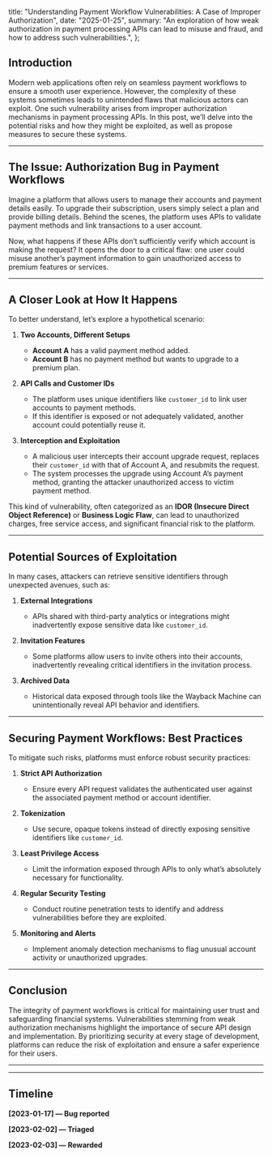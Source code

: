   title: "Understanding Payment Workflow Vulnerabilities: A Case of Improper Authorization",
  date: "2025-01-25",
  summary: "An exploration of how weak authorization in payment processing APIs can lead to misuse and fraud, and how to address such vulnerabilities.",
};

## Introduction

Modern web applications often rely on seamless payment workflows to ensure a smooth user experience. However, the complexity of these systems sometimes leads to unintended flaws that malicious actors can exploit. One such vulnerability arises from improper authorization mechanisms in payment processing APIs. In this post, we’ll delve into the potential risks and how they might be exploited, as well as propose measures to secure these systems.

---

## The Issue: Authorization Bug in Payment Workflows

Imagine a platform that allows users to manage their accounts and payment details easily. To upgrade their subscription, users simply select a plan and provide billing details. Behind the scenes, the platform uses APIs to validate payment methods and link transactions to a user account.  

Now, what happens if these APIs don’t sufficiently verify which account is making the request? It opens the door to a critical flaw: one user could misuse another’s payment information to gain unauthorized access to premium features or services.

---

## A Closer Look at How It Happens

To better understand, let’s explore a hypothetical scenario:

1. **Two Accounts, Different Setups**  
   - **Account A** has a valid payment method added.  
   - **Account B** has no payment method but wants to upgrade to a premium plan.  

2. **API Calls and Customer IDs**  
   - The platform uses unique identifiers like `customer_id` to link user accounts to payment methods.  
   - If this identifier is exposed or not adequately validated, another account could potentially reuse it.  

3. **Interception and Exploitation**  
   - A malicious user intercepts their account upgrade request, replaces their `customer_id` with that of Account A, and resubmits the request.  
   - The system processes the upgrade using Account A’s payment method, granting the attacker unauthorized access to victim payment method.  

This kind of vulnerability, often categorized as an **IDOR (Insecure Direct Object Reference)** or **Business Logic Flaw**, can lead to unauthorized charges, free service access, and significant financial risk to the platform.

---

## Potential Sources of Exploitation

In many cases, attackers can retrieve sensitive identifiers through unexpected avenues, such as:  

1. **External Integrations**  
   - APIs shared with third-party analytics or integrations might inadvertently expose sensitive data like `customer_id`.  

2. **Invitation Features**  
   - Some platforms allow users to invite others into their accounts, inadvertently revealing critical identifiers in the invitation process.  

3. **Archived Data**  
   - Historical data exposed through tools like the Wayback Machine can unintentionally reveal API behavior and identifiers.  

---

## Securing Payment Workflows: Best Practices

To mitigate such risks, platforms must enforce robust security practices:  

1. **Strict API Authorization**  
   - Ensure every API request validates the authenticated user against the associated payment method or account identifier.  

2. **Tokenization**  
   - Use secure, opaque tokens instead of directly exposing sensitive identifiers like `customer_id`.  

3. **Least Privilege Access**  
   - Limit the information exposed through APIs to only what’s absolutely necessary for functionality.  

4. **Regular Security Testing**  
   - Conduct routine penetration tests to identify and address vulnerabilities before they are exploited.  

5. **Monitoring and Alerts**  
   - Implement anomaly detection mechanisms to flag unusual account activity or unauthorized upgrades.  

---

## Conclusion

The integrity of payment workflows is critical for maintaining user trust and safeguarding financial systems. Vulnerabilities stemming from weak authorization mechanisms highlight the importance of secure API design and implementation. By prioritizing security at every stage of development, platforms can reduce the risk of exploitation and ensure a safer experience for their users.  

---
---

## Timeline

**[2023-01-17] — Bug reported**

**[2023-02-02] — Triaged**

**[2023-02-03] — Rewarded**